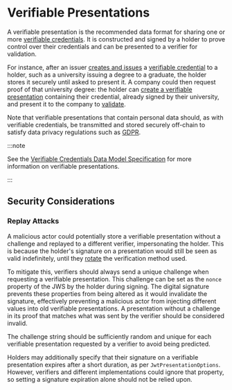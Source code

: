 # Verifiable Presentations

A verifiable presentation is the recommended data format for sharing one or more [verifiable credentials](./verifiable-credentials.mdx).
It is constructed and signed by a holder to prove control over their credentials and can be presented to a verifier for validation.

For instance, after an issuer [creates and issues](./../how-tos/verifiable-credentials/create.mdx) a [verifiable credential](./verifiable-credentials.mdx) to a holder, such as a university issuing a degree to a graduate,
the holder stores it securely until asked to present it.
A company could then request proof of that university degree: the holder can [create a verifiable presentation](./../how-tos/verifiable-credentials/create.mdx)
containing their credential, already signed by their university, and present it to the company to [validate](./../how-tos/verifiable-credentials/create.mdx#validate-a-vc).

Note that verifiable presentations that contain personal data should, as with verifiable credentials, be transmitted and stored securely off-chain to satisfy data privacy regulations such as [GDPR](https://gdpr.eu/).

:::note

See the [Verifiable Credentials Data Model Specification](https://www.w3.org/TR/vc-data-model/#presentations) for more information on verifiable presentations.

:::

## Security Considerations

### Replay Attacks

A malicious actor could potentially store a verifiable presentation without a challenge
and replayed to a different verifier, impersonating the holder.
This is because the holder's signature on a presentation would still be seen as valid indefinitely,
until they [rotate](https://www.w3.org/TR/did-core/#verification-method-rotation) the verification method used.

To mitigate this, verifiers should always send a unique challenge when requesting a verifiable presentation.
This challenge can be set as the `nonce` property of the JWS by the holder during signing.
The digital signature prevents these properties from being altered as it would invalidate the signature, effectively preventing a malicious
actor from injecting different values into old verifiable presentations. A presentation without a challenge in its proof that matches what was
sent by the verifier should be considered invalid.

The challenge string should be sufficiently random and unique for each verifiable presentation requested by a verifier to avoid
being predicted. 

Holders may additionally specify that their signature on a verifiable presentation expires after a short duration, as
per `JwtPresentationOptions`. However, verifiers and different implementations could ignore that property,
so setting a signature expiration alone should not be relied upon.
